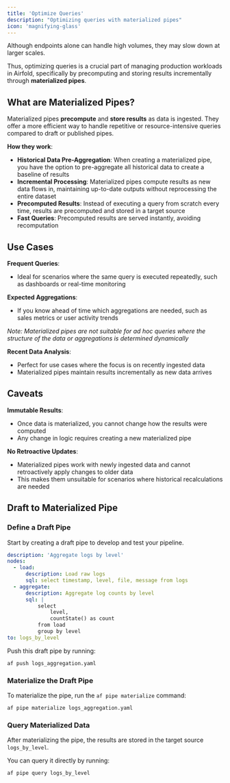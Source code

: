 ```yaml
---
title: 'Optimize Queries'
description: "Optimizing queries with materialized pipes"
icon: 'magnifying-glass'
---
```


Although endpoints alone can handle high volumes, they may slow down at larger scales.

Thus, optimizing queries is a crucial part of managing production workloads in Airfold, specifically by precomputing and storing results incrementally through **materialized pipes**.

## What are Materialized Pipes?

Materialized pipes **precompute** and **store results** as data is ingested. They offer a more efficient way to handle repetitive or resource-intensive queries compared to draft or published pipes.

**How they work**:
- **Historical Data Pre-Aggregation**: When creating a materialized pipe, you have the option to pre-aggregate all historical data to create a baseline of results
- **Incremental Processing**: Materialized pipes compute results as new data flows in, maintaining up-to-date outputs without reprocessing the entire dataset
- **Precomputed Results**: Instead of executing a query from scratch every time, results are precomputed and stored in a target source
- **Fast Queries**: Precomputed results are served instantly, avoiding recomputation

## Use Cases

**Frequent Queries**:
- Ideal for scenarios where the same query is executed repeatedly, such as dashboards or real-time monitoring

**Expected Aggregations**:
- If you know ahead of time which aggregations are needed, such as sales metrics or user activity trends

*Note: Materialized pipes are not suitable for ad hoc queries where the structure of the data or aggregations is determined dynamically*

**Recent Data Analysis**:
- Perfect for use cases where the focus is on recently ingested data
- Materialized pipes maintain results incrementally as new data arrives

## Caveats

**Immutable Results**:
- Once data is materialized, you cannot change how the results were computed
- Any change in logic requires creating a new materialized pipe

**No Retroactive Updates**:
- Materialized pipes work with newly ingested data and cannot retroactively apply changes to older data
- This makes them unsuitable for scenarios where historical recalculations are needed

## Draft to Materialized Pipe

### Define a Draft Pipe

Start by creating a draft pipe to develop and test your pipeline.

```yaml logs_aggregation.yaml
description: 'Aggregate logs by level'
nodes:
  - load:
      description: Load raw logs
      sql: select timestamp, level, file, message from logs
  - aggregate:
      description: Aggregate log counts by level
      sql: |
          select
              level,
              countState() as count
          from load
          group by level
to: logs_by_level
```

Push this draft pipe by running:

```
af push logs_aggregation.yaml
```

### Materialize the Draft Pipe

To materialize the pipe, run the `af pipe materialize` command:

```
af pipe materialize logs_aggregation.yaml
```

### Query Materialized Data
After materializing the pipe, the results are stored in the target source `logs_by_level`. 

You can query it directly by running:
```
af pipe query logs_by_level
```